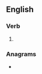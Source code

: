 ==English==

===Verb===
{{head|en|verb form}}

# {{en-third-person singular of|bowse}}

===Anagrams===
* {{anagrams|en|bowess}}